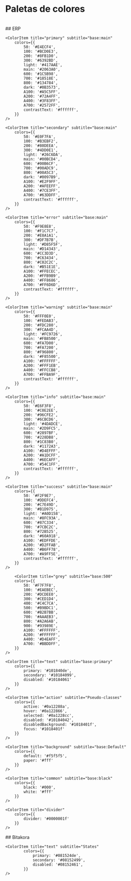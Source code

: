 
<Meta title="Design System/Colores" />
<style>
  {`
    .css-2qy8by,.css-bp0xxt{
      flex:0 0 15%;
    }
    .css-1njl3fa{
      height:25px;
    }
    .css-sw5zqw{
      margin-bottom: 10px;
    }

  `}
</style>

# Paletas de colores
<br/>
## ERP
<ColorPalette>

    <ColorItem title="primary" subtitle="base:main"
        colors={{
            50: '#E4ECF4',
            100: '#BCD0E3',
            200: '#8FB1D0',
            300: '#6392BD',
            light: '#417AAE',
            main: '#2063A0',
            600: '#1C5B98',
            700: '#18518E',
            800: '#134784',
            dark: '#0B3573',
            A100: '#A5C5FF',
            A200: '#72A4FF',
            A400: '#3F83FF',
            A700: '#2572FF',
            contrastText: '#ffffff',
        }}
    />

    <ColorItem title="secondary" subtitle="base:main"
        colors={{
            50: '#E0F7FA',
            100: '#B3EBF2',
            200: '#80DEEA',
            300: '#4DD0E1',
            light: '#26C6DA',
            main: '#00BCD4',
            600: '#00B6CF',
            700: '#00ADC9',
            800: '#00A5C3',
            dark: '#0097B9',
            A100: '#E2F9FF',
            A200: '#AFEEFF',
            A400: '#7CE3FF',
            A700: '#63DDFF',
            contrastText: '#ffffff',
        }}
    />

    <ColorItem title="error" subtitle="base:main"
        colors={{
            50: '#F9E8E8',
            100: '#F1C7C7',
            200: '#E8A1A1',
            300: '#DF7B7B',
            light: '#D85F5F',
            main: '#D14343',
            600: '#CC3D3D',
            700: '#C63434',
            800: '#C02C2C',
            dark: '#B51E1E',
            A100: '#FFECEC',
            A200: '#FFB9B9',
            A400: '#FF8686',
            A700: '#FF6D6D',
            contrastText: '#ffffff',
        }}
    />

    <ColorItem title="warning" subtitle="base:main"
        colors={{
            50: '#FFF0E0',
            100: '#FEDAB3',
            200: '#FDC280',
            300: '#FCAA4D',
            light: '#FC9726',
            main: '#FB8500',
            600: '#FA7D00',
            700: '#FA7200',
            800: '#F96800',
            dark: '#F85500',
            A100: '#FFFFFF',
            A200: '#FFF1EB',
            A400: '#FFCCB8',
            A700: '#FFBA9F',
            contrastText: '#ffffff',
        }}
    />

    <ColorItem title="info" subtitle="base:main"
        colors={{
            50: '#E6F3F8',
            100: '#C0E2EE',
            200: '#96CFE2',
            300: '#6CBCD6',
            light: '#4DADCE',
            main: '#2D9FC5',
            600: '#2897BF',
            700: '#228DB8',
            800: '#1C83B0',
            dark: '#1172A3',
            A100: '#D4EFFF',
            A200: '#A1DCFF',
            A400: '#6ECAFF',
            A700: '#54C1FF',
            contrastText: '#ffffff',
        }}
    />

    <ColorItem title="success" subtitle="base:main"
        colors={{
            50: '#F2F9E7',
            100: '#DDEFC4',
            200: '#C7E49D',
            300: '#B1D975',
            light: '#A0D158',
            main: '#8FC93A',
            600: '#87C334',
            700: '#7CBC2C',
            800: '#72B525',
            dark: '#60A918',
            A100: '#EDFFDE',
            A200: '#D2FFAB',
            A400: '#B6FF78',
            A700: '#A9FF5E',
            contrastText: '#ffffff',
        }}
    />

        <ColorItem title="grey" subtitle="base:500"
        colors={{
            50: '#F7F7F8',
            100: '#EAEBEC',
            200: '#DCDEE0',
            300: '#CED1D4',
            400: '#C4C7CA',
            500: '#B9BDC1',
            600: '#B2B7BB',
            700: '#AAAEB3',
            800: '#A2A6AB',
            900: '#93989E',
            A100: '#FFFFFF',
            A200: '#FFFFFF',
            A400: '#D4EAFF',
            A700: '#BBDDFF',
        }}
    />
    
    <ColorItem title="text" subtitle="base:primary"
        colors={{
            primary: '#101840de',
            secondary: '#10184099',
            disabled: '#10184061'
        }}
    />

    <ColorItem title="action" subtitle="Pseudo-classes"
        colors={{
            active: '#0a12288a',
            hover: '#0a122866',
            selected: '#0a1228cc',
            disabled: '#10184042',
            disabledBackground: '#1018401f',
            focus: '#1018401f'
        }}
    />

    <ColorItem title="background" subtitle="base:Default"
        colors={{
            default: '#f5f5f5',
            paper: '#fff'
        }}
    />

    <ColorItem title="common" subtitle="base:black"
        colors={{
            black: '#000',
            white: '#fff'
        }}
    />

    <ColorItem title="divider" 
        colors={{
            divider: '#0000001f'
        }}
    />
</ColorPalette>
## Bitakora
<ColorPalette>
      <ColorItem title="primary" subtitle="base:main"
        colors={{ 
          50: #e4e7ea,
          100: #bbc2c9,
          200: #8d9aa6,
          300: #5f7182,
          light: '#3D5267',
          main: '#1B344C',
          600: #182f45,
          700: #14273c,
          800: #102133,
          dark: '#081524',
          A100: #61a0ff,
          A200: #2e82ff,
          A400: #0064fa,
          A700: #005ae0,    
        }}
      />
      <ColorItem title="secondary" subtitle="base:main"
        colors={{ 
          50: #e6f3f8,
          100: #c0e2ee,
          200: #96cfe2,
          300: #6cbcd6,
          light: #4dadce,
          main: #2d9fc5,
          600: #2897bf,
          700: #228db8,
          800: #1c83b0,
          dark: '#1172a3',
          A100: #d4efff,
          A200: #a1dcff,
          A400: #6ecaff,
          A700: #54c1ff,
        }}
      />
      <ColorItem title="error" subtitle="base:main"
        colors={{ 
            50: #f9e8e8,
            100: #f1c7c7,
            200: #e8a1a1,
            300: #df7b7b,
            light: #d85f5f,
            main: #d14343,
            600: #cc3d3d,
            700: #c63434,
            800: #c02c2c,
            dark: #b51e1e,
            A100: #ffecec,
            A200: #ffb9b9,
            A400: #ff8686,
            A700: #ff6d6d,
        }}
      />
       <ColorItem title="success" subtitle="base:main"
        colors={{ 
            50: #f2f9e7,
            100: #ddefc4,
            200: #c7e49d,
            300: #b1d975,
            light: #a0d158,
            main: #8fc93a,
            600: #87c334,
            700: #7cbc2c,
            800: #72b525,
            dark: #60a918,
            A100: #edffde,
            A200: #d2ffab,
            A400: #b6ff78,
            A700: #a9ff5e,
        }}
      />
      <ColorItem title="caution" subtitle="base:main"
        colors={{ 
            50: #fff0e0,
            100: #fedab3,
            200: #fdc280,
            300: #fcaa4d,
            ligth: #fc9726,
            main: #fb8500,
            600: #fa7d00,
            700: #fa7200,
            800: #f96800,
            dark: #f85500,
            A100: #ffffff,
            A200: #fff1eb,
            A400: #ffccb8,
            A700: #ffba9f,
        }}
      />
    
    <ColorItem title="text" subtitle="States"
            colors={{
                primary: '#081524de',
                secondary: '#08152499',
                disabled: '#08152461',
            }}
    />



</ColorPalette>